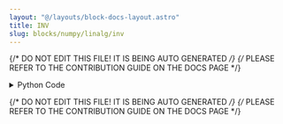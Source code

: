 ```yaml
---
layout: "@/layouts/block-docs-layout.astro"
title: INV
slug: blocks/numpy/linalg/inv
---
```


{/* DO NOT EDIT THIS FILE! IT IS BEING AUTO GENERATED */}
{/* PLEASE REFER TO THE CONTRIBUTION GUIDE ON THE DOCS PAGE */}


<PythonDocsDisplay docstring={docstring} />

<details>
<summary>Python Code</summary>

```python
from flojoy import flojoy, Matrix, Scalar
import numpy as np
from collections import namedtuple
from typing import Literal

import numpy.linalg


@flojoy
def INV(
    default: Matrix,
) -> Matrix | Scalar:
    """The INV node is based on a numpy or scipy function.

    The description of that function is as follows:

        Compute the (multiplicative) inverse of a matrix.

        Given a square matrix 'a', return the matrix 'ainv', satisfying "dot(a, ainv) = dot(ainv, a) = eye(a.shape[0])".

    Parameters
    ----------
    a : (..., M, M) array_like
        Matrix to be inverted.

    Returns
    -------
    DataContainer
        type 'ordered pair', 'scalar', or 'matrix'
    """

    result = numpy.linalg.inv(
        a=default.m,
    )

    if isinstance(result, np.ndarray):
        result = Matrix(m=result)
    else:
        assert isinstance(
            result, np.number | float | int
        ), f"Expected np.number, float or int for result, got {type(result)}"
        result = Scalar(c=float(result))

    return result

```

[Find this Flojoy Block on GitHub](https://github.com/flojoy-ai/blocks/blob/main/blocks/NUMPY/LINALG/INV/INV.py)

</details>

{/* DO NOT EDIT THIS FILE! IT IS BEING AUTO GENERATED */}
{/* PLEASE REFER TO THE CONTRIBUTION GUIDE ON THE DOCS PAGE */}
